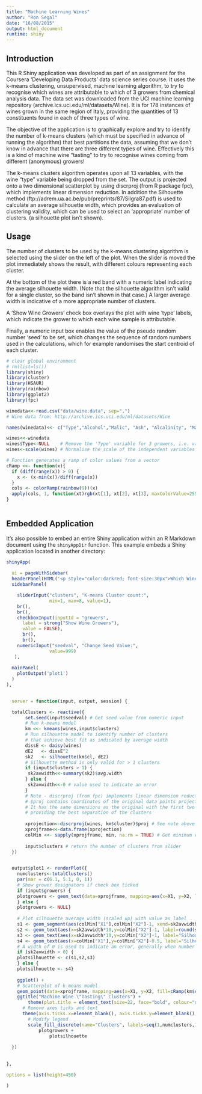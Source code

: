 ```yaml
---
title: "Machine Learning Wines"
author: "Ron Segal"
date: "16/08/2015"
output: html_document
runtime: shiny
---
```


## Introduction

This R Shiny application was developed as part of an assignment for the Coursera 'Developing Data Products' data science series course. It uses the k-means clustering, unsupervised, machine learning algorithm, to try to recognise which wines are attributable to which of 3 growers from chemical analysis data.  The data set was downloaded from the UCI machine learning repository (archive.ics.uci.edu/ml/datasets/Wine). It is for 178 instances of wines grown in the same region of Italy, providing the quantities of 13 constituents found in each of three types of wine.

The objective of the application is to graphically explore and try to identify the number of k-means clusters (which must be specified in advance of running the algorithm) that best partitions the data, assuming that we don't know in advance that there are three different types of wine. Effectively this is a kind of machine wine "tasting" to try to recognise wines coming from different (anonymous) growers!

The k-means clusters algorithm operates upon all 13 variables, with the wine "type" variable being dropped from the set. The output is projected onto a two dimensional scatterplot by using discrproj (from R package fpc), which implements linear dimension reduction. In addition the Silhouette method (ftp://adrem.ua.ac.be/pub/preprints/87/Silgra87.pdf) is used to calculate an average silhouette width, which provides an evaluation of clustering validity, which can be used to select an 'appropriate' number of clusters.  (a silhouette plot isn't shown).

## Usage

The number of clusters to be used by the k-means clustering algorithm is selected using the slider on the left of the plot. When the slider is moved the plot immediately shows the result, with different colours representing each cluster.

At the bottom of the plot there is a red band with a numeric label indicating the average silhouette width. (Note that the silhouette algorithm isn't valid for a single cluster, so the band isn't shown in that case.)  A larger average width is indicative of a more appropriate number of clusters.

A 'Show Wine Growers' check box overlays the plot with wine 'type' labels, which indicate the grower to which each wine sample is attributable.

Finally, a numeric input box enables the value of the pseudo random number 'seed' to be set, which changes the sequence of random numbers used in the calculations, which for example randomises the start centroid of each cluster.


``` r

# clear global environment
# rm(list=ls())
library(shiny)
library(cluster)
library(HSAUR)
library(rainbow)
library(ggplot2)
library(fpc)

winedata<<-read.csv("data/wine.data", sep=",")
# Wine data from: http://archive.ics.uci.edu/ml/datasets/Wine

names(winedata)<<- c("Type","Alcohol","Malic", "Ash", "Alcalinity", "Magnesium", "Phenols", "Flavanoids", "Nonflavanoids", "Proanthocyanins", "Colorintensity", "Hue", "Dilution", "Proline")           

wines<<-winedata
wines$Type<-NULL    # Remove the 'Type' variable for 3 growers, i.e. values 1,2, or 3
wines<-scale(wines) # Normalise the scale of the independent variables

# Function generates a ramp of color values from a vector
cRamp <<- function(x){
  if (diff(range(x)) > 0) {
    x <- (x-min(x))/diff(range(x))
  }
  cols <- colorRamp(rainbow(9))(x)
  apply(cols, 1, function(xt)rgb(xt[1], xt[2], xt[3], maxColorValue=255))
}  
  
```


## Embedded Application

It's also possible to embed an entire Shiny application within an R Markdown document using the `shinyAppDir` function. This example embeds a Shiny application located in another directory:

```r

shinyApp(
  
  ui = pageWithSidebar(
  headerPanel(HTML('<p style="color:darkred; font-size:30px">Which Wine Grower?</p>')),
  sidebarPanel(

    sliderInput("clusters", "K-means Cluster count:", 
                min=1, max=8, value=1),
    br(),
    br(),
    checkboxInput(inputId = "growers",
      label = strong("Show Wine Growers"),
      value = FALSE),
      br(),
      br(),
    numericInput("seedval", "Change Seed Value:", 
                value=999)      
   ),
   
  mainPanel(
    plotOutput('plot1')
  )
),
  

  server = function(input, output, session) {

  totalClusters <- reactive({
       set.seed(input$seedval) # Get seed value from numeric input
       # Run k-means model
       km <<- kmeans(wines,input$clusters)
       # Run silhouette model to identify number of clusters
       # that achieve best fit as indicated by average width
       dissE <- daisy(wines) 
       dE2   <- dissE^2
       sk2   <- silhouette(km$cl, dE2)
       # Silhouette method is only valid for > 1 clusters
       if (input$clusters > 1) {
        sk2avwidth<<-summary(sk2)$avg.width
       } else {
        sk2avwidth<<-0 # value used to indicate an error
       }
       # Note - discrproj (from fpc) implements linear dimension reduction for classification
       # $proj contains coordinates of the original data points projected onto a 2d space
       # It has the same dimensions as the original with the first two dimensions
       # providing the best separation of the clusters
       
       xprojection<-discrproj(wines, km$cluster)$proj # See note above 
       xprojframe<<-data.frame(xprojection)
       colMin <<- sapply(xprojframe, min, na.rm = TRUE) # Get minimum column values plot positioning
       
       input$clusters # return the number of clusters from slider
  })
  

  output$plot1 <- renderPlot({
    numclusters<-totalClusters()
    par(mar = c(6.1, 5.1, 0, 1))
    # Show grower designators if check box ticked
    if (input$growers) { 
    plotgrowers <- geom_text(data=xprojframe, mapping=aes(x=X1, y=X2, label=winedata$Type), size=4,  color="black")
    } else {
    plotgrowers <- NULL}
    
    # Plot silhouette average width (scaled up) with value as label
    s1 <- geom_segment(aes(colMin["X1"],colMin["X2"]-1, xend=sk2avwidth*10, yend=colMin["X2"]-1),color="red",size=8, alpha=0.5)
    s2 <- geom_text(aes(x=sk2avwidth*10,y=colMin["X2"]-1, label=round(sk2avwidth,digits=2),hjust=1))
    s3 <- geom_text(aes(x=sk2avwidth*10,y=colMin["X2"]-1, label="Silhouette Av Width", vjust=-1, hjust=1))
    s4 <- geom_text(aes(x=colMin["X1"],y=colMin["X2"]-0.5, label="Silhouette Not Applicable with 1 Cluster", hjust=0))
    # A width of 0 is used to indicate an error, generally when number of clusters < 2
    if (sk2avwidth > 0) {
    plotsilhouette <- c(s1,s2,s3)
    } else {
    plotsilhouette <- s4}
    
    ggplot() +
    # Scatterplot of k-means model
    geom_point(data=xprojframe, mapping=aes(x=X1, y=X2, fill=cRamp(km$cluster)), size=6, shape=21, color="black") +
    ggtitle("Machine Wine \"Tasting\" Clusters") +
        theme(plot.title = element_text(size=22, face="bold", colour="darkred")) +
      # Remove axes ticks and text
      theme(axis.ticks.x=element_blank(), axis.ticks.y=element_blank(),axis.text.x=element_blank(), axis.text.y=element_blank(),axis.title.x=element_blank(), axis.title.y=element_blank()) +
        # Modify legend
        scale_fill_discrete(name="Clusters", labels=seq(1,numclusters,1)) +
            plotgrowers +
                plotsilhouette
                
  })
  
  
},

options = list(height=450)

)
```




